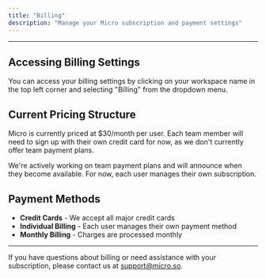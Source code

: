 ```yaml
---
title: "Billing"
description: "Manage your Micro subscription and payment settings"
---
```



---
## Accessing Billing Settings

You can access your billing settings by clicking on your workspace name in the top left corner and selecting "Billing" from the dropdown menu.

## Current Pricing Structure

Micro is currently priced at $30/month per user. Each team member will need to sign up with their own credit card for now, as we don't currently offer team payment plans.

<Note>
We're actively working on team payment plans and will announce when they become available. For now, each user manages their own subscription.
</Note>

## Payment Methods

- **Credit Cards** - We accept all major credit cards
- **Individual Billing** - Each user manages their own payment method
- **Monthly Billing** - Charges are processed monthly

---

If you have questions about billing or need assistance with your subscription, please contact us at support@micro.so.



